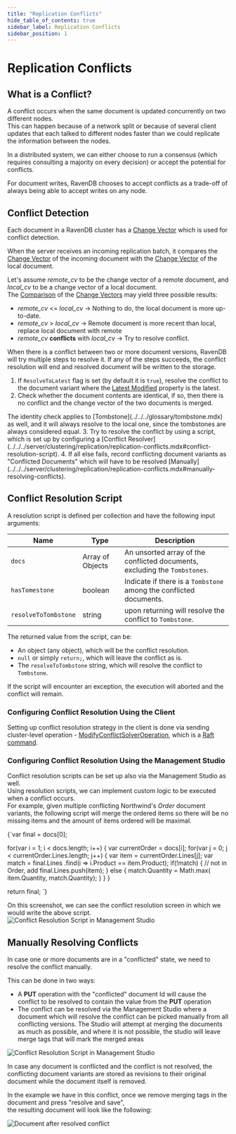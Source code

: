 ```yaml
---
title: "Replication Conflicts"
hide_table_of_contents: true
sidebar_label: Replication Conflicts
sidebar_position: 1
---
```



# Replication Conflicts

## What is a Conflict?

A conflict occurs when the same document is updated concurrently on two different nodes.  
This can happen because of a network split or because of several client updates that each talked to different 
nodes faster than we could replicate the information between the nodes.  

In a distributed system, we can either choose to run a consensus (which requires consulting a majority on every decision)
or accept the potential for conflicts. 

For document writes, RavenDB chooses to accept conflicts as a trade-off of always being able to accept writes on any node.

## Conflict Detection
Each document in a RavenDB cluster has a [Change Vector](../../../server/clustering/replication/change-vector.mdx) which is used for conflict detection.

When the server receives an incoming replication batch, it compares the [Change Vector](../../../server/clustering/replication/change-vector.mdx) 
of the incoming document with the [Change Vector](../../../server/clustering/replication/change-vector.mdx) of the local document. 
  
Let's assume _remote_cv_ to be the change vector of a remote document, and _local_cv_ to be a change vector of a local document.  
The [Comparison](../../../server/clustering/replication/change-vector.mdx#change-vector-comparisons) of the [Change Vectors](../../../server/clustering/replication/change-vector.mdx) may yield three possible results:  
  
* _remote_cv_ &lt;= _local_cv_ -&gt; Nothing to do, the local document is more up-to-date.
* _remote_cv_ &gt; _local_cv_ -&gt;  Remote document is more recent than local, replace local document with remote
* _remote_cv_ **conflicts** with _local_cv_ -&gt; Try to resolve conflict.

When there is a conflict between two or more document versions, RavenDB will try multiple steps to resolve it. If any of the steps succeeds, the conflict resolution will end and resolved document will be written to the storage.
  
1. If `ResolveToLatest` flag is set (by default it is `true`), resolve the conflict to the document variant where the [Latest Modified](../../../client-api/session/how-to/get-entity-last-modified.mdx) property is the latest.
2. Check whether the document contents are identical, if so, then there is no conflict and the change vector of the two documents is merged.
<Admonition type="note" title="Note">
The identity check applies to [Tombstone](../../../glossary/tombstone.mdx) as well, and it will always resolve to the local one, since the tombstones are always considered equal.
</Admonition>
3. Try to resolve the conflict by using a script, which is set up by configuring a [Conflict Resolver](../../../server/clustering/replication/replication-conflicts.mdx#conflict-resolution-script).  
4. If all else fails, record conflicting document variants as "Conflicted Documents" which will have to be resolved [Manually](../../../server/clustering/replication/replication-conflicts.mdx#manually-resolving-conflicts). 

## Conflict Resolution Script 
A resolution script is defined per collection and have the following input arguments:

| Name | Type | Description |
| - | - | - |
| `docs` | Array of Objects | An unsorted array of the conflicted documents, excluding the `Tombstones`. |
| `hasTomestone` | boolean | Indicate if there is a `Tombstone` among the conflicted documents. |
| `resolveToTombstone` | string | upon returning will resolve the conflict to `Tombstone`. |


The returned value from the script, can be:

* An object (any object), which will be the conflict resolution.
* `null` or simply `return;`, which will leave the conflict as is.
* The `resolveToTombstone` string, which will resolve the conflict to `Tombstone`.

<Admonition type="note" title="Script Exception" id="script-exception" href="#script-exception">
If the script will encounter an exception, the execution will aborted and the conflict will remain.
</Admonition>

### Configuring Conflict Resolution Using the Client  
Setting up conflict resolution strategy in the client is done via sending cluster-level operation - [ModifyConflictSolverOperation](../../../client-api/operations/server-wide/modify-conflict-solver.mdx), which is a [Raft command](../../../glossary/raft-command.mdx).
  
### Configuring Conflict Resolution Using the Management Studio
Conflict resolution scripts can be set up also via the Management Studio as well.   
Using resolution scripts, we can implement custom logic to be executed when a conflict occurs.  
For example, given multiple conflicting Northwind's _Order_ document variants, the following script will merge the ordered items so there will be no missing items and the amount of items ordered will be maximal.

<TabItem value="csharp" label="csharp">
<CodeBlock language="csharp">
{`var final = docs[0];

for(var i = 1; i < docs.length; i++)
\{
	var currentOrder = docs[i];
	for(var j = 0; j < currentOrder.Lines.length; j++)
	\{
		var item = currentOrder.Lines[j];
		var match = final.Lines
			             .find(i => i.Product == item.Product);
		if(!match)
		\{
			// not in Order, add
			final.Lines.push(item);
		\}
		else
		\{
			match.Quantity = Math.max(
				item.Quantity,
				match.Quantity);
		\}
	\}
\}

return final;
`}
</CodeBlock>
</TabItem>

On this screenshot, we can see the conflict resolution screen in which we would write the above script.
![Conflict Resolution Script in Management Studio](./assets/conflict-resolution-script-in-studio.jpg)  

  

## Manually Resolving Conflicts
In case one or more documents are in a "conflicted" state, we need to resolve the conflict manually.  
  
This can be done in two ways:

* A **PUT** operation with the "conflicted" document Id will cause the conflict to be resolved to contain the value from the **PUT** operation
* The conflict can be resolved via the Management Studio where a document which will resolve the conflict can be picked manually from all conflicting versions. The Studio will attempt at merging the documents as much as possible, and where it is not possible, the studio will leave merge tags that will mark the merged areas

  
![Conflict Resolution Script in Management Studio](./assets/resolve-conflicted-document-screen.jpg)  

<Admonition type="note" title="Note">
In case any document is conflicted and the conflict is not resolved, the conflicting document variants are stored as revisions to their original document while the document itself is removed.
</Admonition>
  
In the example we have in this conflict, once we remove merging tags in the document and press "resolve and save",  
the resulting document will look like the following:

![Document after resolved conflict](./assets/resolve-conflicted-document-screen2.jpg)  


